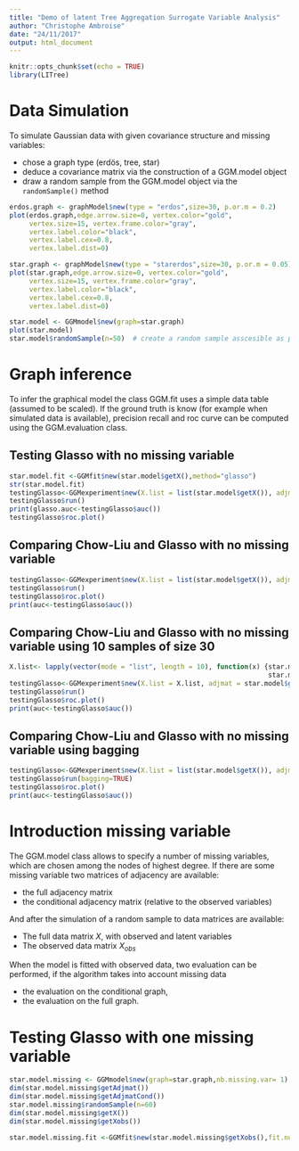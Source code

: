 ```yaml
---
title: "Demo of latent Tree Aggregation Surrogate Variable Analysis"
author: "Christophe Ambroise"
date: "24/11/2017"
output: html_document
---
```


```r
knitr::opts_chunk$set(echo = TRUE)
library(LITree)
```


# Data Simulation

To simulate Gaussian data with given covariance structure and missing variables:

- chose a graph type (erdös, tree, star) 
- deduce a covariance matrix via the construction  of a GGM.model object
- draw a random sample from the GGM.model object via the `randomSample()` method
```r
erdos.graph <- graphModel$new(type = "erdos",size=30, p.or.m = 0.2)
plot(erdos.graph,edge.arrow.size=0, vertex.color="gold", 
     vertex.size=15, vertex.frame.color="gray", 
     vertex.label.color="black", 
     vertex.label.cex=0.8,
     vertex.label.dist=0)

star.graph <- graphModel$new(type = "starerdos",size=30, p.or.m = 0.05)
plot(star.graph,edge.arrow.size=0, vertex.color="gold", 
     vertex.size=15, vertex.frame.color="gray", 
     vertex.label.color="black", 
     vertex.label.cex=0.8,
     vertex.label.dist=0)
```





```r
star.model <- GGMmodel$new(graph=star.graph) 
plot(star.model)
star.model$randomSample(n=50)  # create a random sample asscesible as public variable X in the star.model
```


# Graph inference


To infer the graphical model the class GGM.fit uses a simple data table (assumed to be scaled).
If the ground truth is know (for example when simulated data is available), precision recall and roc curve
can be computed using the GGM.evaluation class.

## Testing Glasso with no missing variable

```r
star.model.fit <-GGMfit$new(star.model$getX(),method="glasso")
str(star.model.fit)
testingGlasso<-GGMexperiment$new(X.list = list(star.model$getX()), adjmat = star.model$getAdjmat())
testingGlasso$run()
print(glasso.auc<-testingGlasso$auc())
testingGlasso$roc.plot()
```

## Comparing Chow-Liu and Glasso with no missing variable

```r
testingGlasso<-GGMexperiment$new(X.list = list(star.model$getX()), adjmat = star.model$getAdjmat(),methods=c("glasso","chow.liu"))
testingGlasso$run()
testingGlasso$roc.plot()
print(auc<-testingGlasso$auc())
```
## Comparing Chow-Liu and Glasso with no missing variable using 10 samples of size 30

```r
X.list<- lapply(vector(mode = "list", length = 10), function(x) {star.model$randomSample(30)
                                                                 star.model$getX()  } )
testingGlasso<-GGMexperiment$new(X.list = X.list, adjmat = star.model$getAdjmat(),methods=c("glasso","chow.liu"))
testingGlasso$run()
testingGlasso$roc.plot()
print(auc<-testingGlasso$auc())
```

## Comparing Chow-Liu and Glasso with no missing variable using bagging

```r
testingGlasso<-GGMexperiment$new(X.list = list(star.model$getX()), adjmat = star.model$getAdjmat(),methods=c("glasso","chow.liu"))
testingGlasso$run(bagging=TRUE)
testingGlasso$roc.plot()
print(auc<-testingGlasso$auc())
```


# Introduction missing variable 
The GGM.model class allows to specify a number of missing variables, which are chosen among the nodes of highest degree.
If there are some missing variable two matrices of adjacency are available:

- the full adjacency matrix
- the conditional adjacency matrix (relative to the observed variables)

And after the simulation of a random sample to data matrices are available: 

- The full data matrix $X$, with observed and latent variables
- The observed data  matrix $X_{obs}$ 

When the model is fitted with observed data, two evaluation can be performed, if the algorithm takes 
into account missing data

- the evaluation on the conditional graph, 
- the evaluation on the full graph.

# Testing Glasso with one missing variable
```r
star.model.missing <- GGMmodel$new(graph=star.graph,nb.missing.var= 1) 
dim(star.model.missing$getAdjmat())
dim(star.model.missing$getAdjmatCond())
star.model.missing$randomSample(n=60)
dim(star.model.missing$getX())
dim(star.model.missing$getXobs())

star.model.missing.fit <-GGMfit$new(star.model.missing$getXobs(),fit.number = 20,method="glasso")
```

